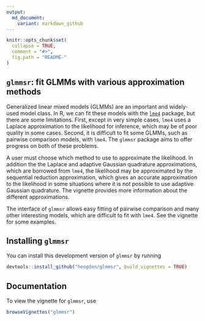 ```yaml
---
output:
  md_document:
    variant: markdown_github
---
```


<!-- README.md is generated from README.Rmd. Please edit that file -->

```r
knitr::opts_chunk$set(
  collapse = TRUE,
  comment = "#>",
  fig.path = "README-"
)
```
## `glmmsr`: fit GLMMs with various approximation methods

Generalized linear mixed models (GLMMs) are an important and widely-used model 
class. In R, we can fit these models with the 
[`lme4`](https://github.com/lme4/lme4) package, but there are some
limitations. First, except in very simple cases, `lme4` uses a Laplace 
approximation to the likelihood for inference, which may be of poor quality in 
some cases. Second, it is difficult to fit some GLMMs, such as pairwise 
comparison models, with `lme4`. 
The `glmmsr` package aims to offer progress on both of these problems. 

A user must choose which method to use to approximate
the likelihood. In addition
the the Laplace and adaptive Gaussian quadrature approximations,
which are borrowed from `lme4`, the likelihood may
be approximated by the sequential reduction approximation, which
gives an accurate approximation to the likelihood in some situations
where it is not possible to use adaptive Gaussian quadrature.
The vignette provides more information about the different
approximations.

The interface of `glmmsr` allows easy fitting of pairwise comparison 
and many other interesting 
models, which are difficult to fit with `lme4`.
See the vignette for some examples.

## Installing `glmmsr`

You can install this development version of `glmmsr` 
by running
```r
devtools::install_github("heogden/glmmsr", build_vignettes = TRUE)
```

## Documentation

To view the vignette for `glmmsr`, use
```r
browseVignettes("glmmsr")
```

